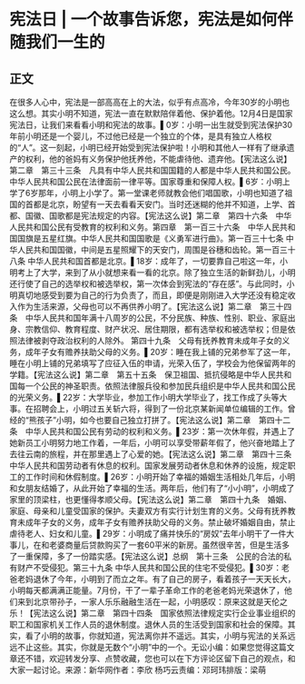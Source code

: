 # 宪法日  |  一个故事告诉您，宪法是如何伴随我们一生的
## 正文
在很多人心中，宪法是一部高高在上的大法，似乎有点高冷，今年30岁的小明也这么想。其实小明不知道，宪法一直在默默陪伴着他、保护着他。12月4日是国家宪法日，让我们来看看小明和宪法的故事。▌0岁：小明一出生就受到宪法保护30年前小明还是一个婴儿，不过他已经是一个独立的个体，是具有独立人格权的“人”。这一刻起，小明已经开始受到宪法保护啦！小明和其他人一样有了继承遗产的权利，他的爸妈有义务保护他抚养他，不能虐待他、遗弃他。【宪法这么说】第二章　第三十三条　凡具有中华人民共和国国籍的人都是中华人民共和国公民。中华人民共和国公民在法律面前一律平等。国家尊重和保障人权。▌6岁：小明上学了6岁那年，小明上小学了。第一堂课老师就教会他们唱国歌，小明也知道了祖国的首都是北京，盼望有一天去看看天安门。当时还迷糊的他并不知道，上学、首都、国徽、国歌都是宪法规定的内容。【宪法这么说】第二章　第四十六条　中华人民共和国公民有受教育的权利和义务。第四章　第一百三十六条　中华人民共和国国旗是五星红旗。中华人民共和国国歌是《义勇军进行曲》。第一百三十七条 中华人民共和国国徽，中间是五星照耀下的天安门，周围是谷穗和齿轮。第一百三十八条 中华人民共和国首都是北京。▌18岁：成年了，一切要靠自己啦这一年，小明考上了大学，来到了从小就想来看一看的北京。除了独立生活的新鲜劲儿，小明还行使了自己的选举权和被选举权，第一次体会到宪法的“存在感”。与此同时，小明真切地感受到要为自己的行为负责了，而且，即便是刚刚进入大学还没有稳定收入作为生活来源，父母也可以不再供养小明了。【宪法这么说】第二章　第三十四条　中华人民共和国年满十八周岁的公民，不分民族、种族、性别、职业、家庭出身、宗教信仰、教育程度、财产状况、居住期限，都有选举权和被选举权；但是依照法律被剥夺政治权利的人除外。 第四十九条　父母有抚养教育未成年子女的义务，成年子女有赡养扶助父母的义务。▌20岁：睡在我上铺的兄弟参军了这一年，睡在小明上铺的兄弟填写了应征入伍的申请，光荣入伍了，学校会为他保留两年的学籍。【宪法这么说】第二章　第五十五条　保卫祖国、抵抗侵略是中华人民共和国每一个公民的神圣职责。依照法律服兵役和参加民兵组织是中华人民共和国公民的光荣义务。▌22岁：大学毕业，参加工作小明大学毕业了，找工作成了头等大事。在招聘会上，小明过五关斩六将，得到了一份北京某新闻单位编辑的工作。曾经的“熊孩子”小明，如今也要自己独立打拼了。【宪法这么说】第二章　第四十二条　中华人民共和国公民有劳动的权利和义务。▌23岁：第一次休年假，并遇上了她新员工小明努力地工作着，一年后，小明可以享受带薪年假了，他兴奋地踏上了去往云南的旅程，并在那里遇上了心爱的她。【宪法这么说】第二章　第四十三条　中华人民共和国劳动者有休息的权利。国家发展劳动者休息和休养的设施，规定职工的工作时间和休假制度。▌26岁：小明开始了幸福的婚姻生活相处几年后，小明和女朋友结婚了，从此开始了幸福的生活。两年后，他们有了“小小明”，小明成了家里的顶梁柱，也更懂得孝顺父母。【宪法这么说】第二章　第四十九条　婚姻、家庭、母亲和儿童受国家的保护。夫妻双方有实行计划生育的义务。父母有抚养教育未成年子女的义务，成年子女有赡养扶助父母的义务。禁止破坏婚姻自由，禁止虐待老人、妇女和儿童。▌29岁：小明成了痛并快乐的“房奴”去年小明干了一件大事儿，在和老婆商量后贷款购买了一套60平米的新房。虽然很辛苦，但是生活多了一重保障，多了一份踏实感。【宪法这么说】总纲　第十三条　公民的合法的私有财产不受侵犯。第三十九条 中华人民共和国公民的住宅不受侵犯。▌30岁：老爸老妈退休了今年，小明到了而立之年。有了自己的房子，看着孩子一天天长大，小明每天都满满正能量。7月份，干了一辈子革命工作的老爸老妈光荣退休了，他们来到北京带孙子，一家人乐乐融融生活在一起，小明感叹：原来这就是天伦之乐！【宪法这么说】第二章　第四十四条　国家依照法律规定实行企业事业组织的职工和国家机关工作人员的退休制度。退休人员的生活受到国家和社会的保障。其实，看了小明的故事，你就知道，宪法离你并不遥远。其实，小明与宪法的关系远远不止这些。其实，你就是无数个“小明”中的一个。无讼小编：如果您觉得这篇文章还不错，欢迎转发分享、点赞收藏，您也可以在下方评论区留下自己的观点，和大家一起讨论。来源：新华网作者：李欣 杨巧云责编：邓珂玮排版：梁萌